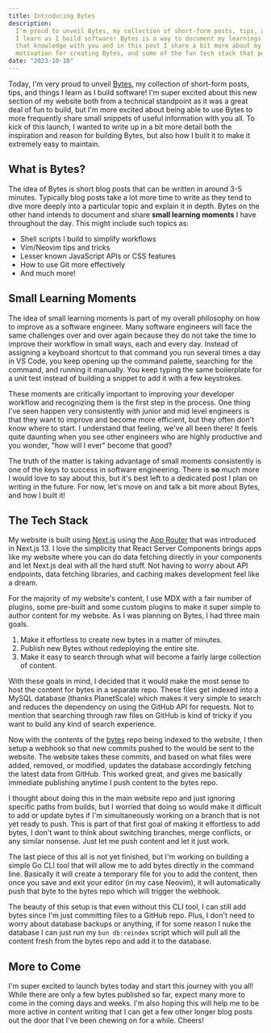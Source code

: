 ```yaml
---
title: Introducing Bytes
description:
  I'm proud to unveil Bytes, my collection of short-form posts, tips, and things
  I learn as I build software! Bytes is a way to document my learnings and share
  that knowledge with you and in this post I share a bit more about my
  motivation for creating Bytes, and some of the fun tech stack that powers it.
date: "2023-10-10"
---
```


Today, I'm very proud to unveil [Bytes](/bytes), my collection of short-form
posts, tips, and things I learn as I build software! I'm super excited about
this new section of my website both from a technical standpoint as it was a
great deal of fun to build, but I'm more excited about being able to use Bytes
to more frequently share small snippets of useful information with you all. To
kick of this launch, I wanted to write up in a bit more detail both the
inspiration and reason for building Bytes, but also how I built it to make it
extremely easy to maintain.

## What is Bytes?

The idea of Bytes is short blog posts that can be written in around 3-5 minutes.
Typically blog posts take a lot more time to write as they tend to dive more
deeply into a particular topic and explain it in depth. Bytes on the other hand
intends to document and share **small learning moments** I have throughout the
day. This might include such topics as:

- Shell scripts I build to simplify workflows
- Vim/Neovim tips and tricks
- Lesser known JavaScript APIs or CSS features
- How to use Git more effectively
- And much more!

## Small Learning Moments

The idea of small learning moments is part of my overall philosophy on how to
improve as a software engineer. Many software engineers will face the same
challenges over and over again because they do not take the time to improve
their workflow in small ways, each and every day. Instead of assigning a
keyboard shortcut to that command you run several times a day in VS Code, you
keep opening up the command palette, searching for the command, and running it
manually. You keep typing the same boilerplate for a unit test instead of
building a snippet to add it with a few keystrokes.

These moments are critically important to improving your developer workflow and
recognizing them is the first step in the process. One thing I've seen happen
very consistently with junior and mid level engineers is that they want to
improve and become more efficient, but they often don't know where to start. I
understand that feeling, we've all been there! It feels quite daunting when you
see other engineers who are highly productive and you wonder, "how will I ever"
become that good?

The truth of the matter is taking advantage of small moments consistently is one
of the keys to success in software engineering. There is **so** much more I
would love to say about this, but it's best left to a dedicated post I plan on
writing in the future. For now, let's move on and talk a bit more about Bytes,
and how I built it!

## The Tech Stack

My website is built using [Next.js](https://nextjs.org) using the
[App Router](https://nextjs.org/docs/app/building-your-application/routing) that
was introduced in Next.js 13. I love the simplicity that React Server Components
brings apps like my website where you can do data fetching directly in your
components and let Next.js deal with all the hard stuff. Not having to worry
about API endpoints, data fetching libraries, and caching makes development feel
like a dream.

For the majority of my website's content, I use MDX with a fair number of
plugins, some pre-built and some custom plugins to make it super simple to
author content for my website. As I was planning on Bytes, I had three main
goals.

1. Make it effortless to create new bytes in a matter of minutes.
1. Publish new Bytes without redeploying the entire site.
1. Make it easy to search through what will become a fairly large collection of
   content.

With these goals in mind, I decided that it would make the most sense to host
the content for bytes in a separate repo. These files get indexed into a MySQL
database (thanks PlanetScale) which makes it very simple to search and reduces
the dependency on using the GitHub API for requests. Not to mention that
searching through raw files on GitHub is kind of tricky if you want to build any
kind of search experience.

Now with the contents of the [bytes](https://github.com/mskelton/bytes) repo
being indexed to the website, I then setup a webhook so that new commits pushed
to the would be sent to the website. The website takes these commits, and based
on what files were added, removed, or modified, updates the database accordingly
fetching the latest data from GitHub. This worked great, and gives me basically
immediate publishing anytime I push content to the bytes repo.

I thought about doing this in the main website repo and just ignoring specific
paths from builds, but I worried that doing so would make it difficult to add or
update bytes if I'm simultaneously working on a branch that is not yet ready to
push. This is part of that first goal of making it effortless to add bytes, I
don't want to think about switching branches, merge conflicts, or any similar
nonsense. Just let me push content and let it just work.

The last piece of this all is not yet finished, but I'm working on building a
simple Go CLI tool that will allow me to add bytes directly in the command line.
Basically it will create a temporary file for you to add the content, then once
you save and exit your editor (in my case Neovim), it will automatically push
that byte to the bytes repo which will trigger the webhook.

The beauty of this setup is that even without this CLI tool, I can still add
bytes since I'm just committing files to a GitHub repo. Plus, I don't need to
worry about database backups or anything, if for some reason I nuke the database
I can just run my `bun db:reindex` script which will pull all the content fresh
from the bytes repo and add it to the database.

## More to Come

I'm super excited to launch bytes today and start this journey with you all!
While there are only a few bytes published so far, expect many more to come in
the coming days and weeks. I'm also hoping this will help me to be more active
in content writing that I can get a few other longer blog posts out the door
that I've been chewing on for a while. Cheers!

